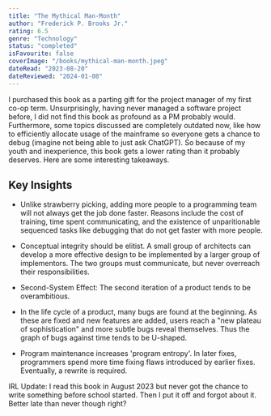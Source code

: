 ```yaml
---
title: "The Mythical Man-Month"
author: "Frederick P. Brooks Jr."
rating: 6.5
genre: "Technology"
status: "completed"
isFavourite: false
coverImage: "/books/mythical-man-month.jpeg"
dateRead: "2023-08-20"
dateReviewed: "2024-01-08"
---
```


I purchased this book as a parting gift for the project manager of my first co-op term. Unsurprisingly, having never managed a software project before, I did not find this book as profound as a PM probably would. Furthermore, some topics discussed are completely outdated now, like how to efficiently allocate usage of the mainframe so everyone gets a chance to debug (imagine not being able to just ask ChatGPT). So because of my youth and inexperience, this book gets a lower rating than it probably deserves. Here are some interesting takeaways.

## Key Insights

- Unlike strawberry picking, adding more people to a programming team will not always get the job done faster. Reasons include the cost of training, time spent communicating, and the existence of unparitionable sequenced tasks like debugging that do not get faster with more people.

- Conceptual integrity should be elitist. A small group of architects can develop a more effective design to be implemented by a larger group of implementors. The two groups must communicate, but never overreach their responsibilities.

- Second-System Effect: The second iteration of a product tends to be overambitious.

- In the life cycle of a product, many bugs are found at the beginning. As these are fixed and new features are added, users reach a "new plateau of sophistication" and more subtle bugs reveal themselves. Thus the graph of bugs against time tends to be U-shaped.

- Program maintenance increases 'program entropy'. In later fixes, programmers spend more time fixing flaws introduced by earlier fixes. Eventually, a rewrite is required.

IRL Update: I read this book in August 2023 but never got the chance to write something before school started. Then I put it off and forgot about it. Better late than never though right?